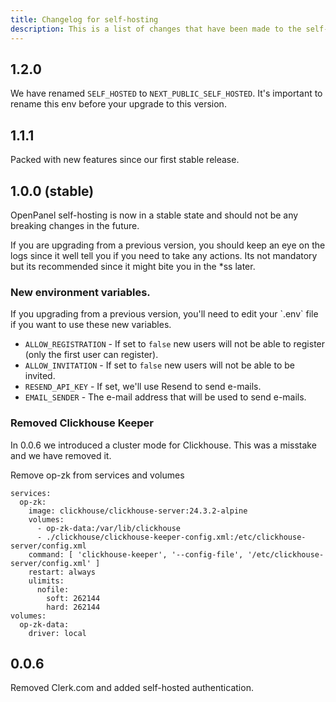 ```yaml
---
title: Changelog for self-hosting
description: This is a list of changes that have been made to the self-hosting setup.
---
```


## 1.2.0 

We have renamed `SELF_HOSTED` to `NEXT_PUBLIC_SELF_HOSTED`. It's important to rename this env before your upgrade to this version.

## 1.1.1

Packed with new features since our first stable release.

## 1.0.0 (stable)

OpenPanel self-hosting is now in a stable state and should not be any breaking changes in the future.

If you are upgrading from a previous version, you should keep an eye on the logs since it well tell you if you need to take any actions. Its not mandatory but its recommended since it might bite you in the *ss later.

### New environment variables.

<Callout>
If you upgrading from a previous version, you'll need to edit your `.env` file if you want to use these new variables.
</Callout>

- `ALLOW_REGISTRATION` - If set to `false` new users will not be able to register (only the first user can register).
- `ALLOW_INVITATION` - If set to `false` new users will not be able to be invited.
- `RESEND_API_KEY` - If set, we'll use Resend to send e-mails.
- `EMAIL_SENDER` - The e-mail address that will be used to send e-mails.

### Removed Clickhouse Keeper

In 0.0.6 we introduced a cluster mode for Clickhouse. This was a misstake and we have removed it. 

Remove op-zk from services and volumes

```
services:
  op-zk:
    image: clickhouse/clickhouse-server:24.3.2-alpine
    volumes:
      - op-zk-data:/var/lib/clickhouse
      - ./clickhouse/clickhouse-keeper-config.xml:/etc/clickhouse-server/config.xml
    command: [ 'clickhouse-keeper', '--config-file', '/etc/clickhouse-server/config.xml' ]
    restart: always
    ulimits:
      nofile:
        soft: 262144
        hard: 262144
volumes:
  op-zk-data:
    driver: local
```

## 0.0.6

Removed Clerk.com and added self-hosted authentication.